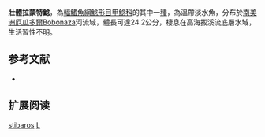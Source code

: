 {{Speciesbox
| name = 壯體拉蒙特鯰
| image = 
| image_width = 250px
| image_caption = 
| status = NE
| status_system = IUCN3.1
| genus = Lamontichthys
| species = stibaros
| authority = [[Isbrücker_&_Nijssen|Isbrücker & Nijssen]], 1978
| synonyms = 
}}

'''壯體拉蒙特鯰'''，為[[輻鰭魚綱|輻鰭魚綱]][[鯰形目|鯰形目]][[甲鯰科|甲鯰科]]的其中一[[種|種]]，為溫帶淡水魚，分布於[[南美洲|南美洲]][[厄瓜多爾|厄瓜多爾]]Bobonaza河流域，體長可達24.2公分，棲息在高海拔溪流底層水域，生活習性不明。
==参考文献==
*{{FishBase_species|genus=Lamontichthys|species=stibaros|year=2014|month=11}}

== 扩展阅读 ==
{{refbegin}}
{{wikispecies-inline|Lamontichthys stibaros|壯體拉蒙特鯰}}
{{refend}}
{{Taxonbar|from=Q3766778}}

[[Category:拉蒙特鯰屬|stibaros]]
[[Category:1978年描述的鱼类|L]]